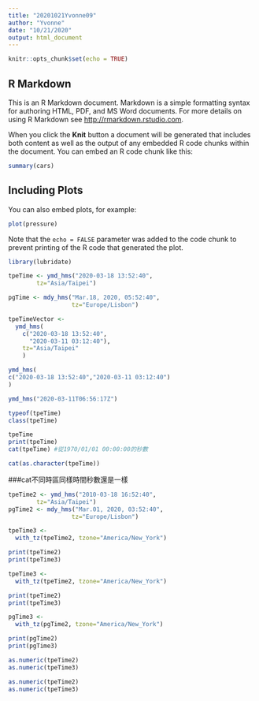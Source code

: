 ```yaml
---
title: "20201021Yvonne09"
author: "Yvonne"
date: "10/21/2020"
output: html_document
---
```


```r
knitr::opts_chunk$set(echo = TRUE)
```

## R Markdown

This is an R Markdown document. Markdown is a simple formatting syntax for authoring HTML, PDF, and MS Word documents. For more details on using R Markdown see <http://rmarkdown.rstudio.com>.

When you click the **Knit** button a document will be generated that includes both content as well as the output of any embedded R code chunks within the document. You can embed an R code chunk like this:

```r
summary(cars)
```

## Including Plots

You can also embed plots, for example:

```r
plot(pressure)
```

Note that the `echo = FALSE` parameter was added to the code chunk to prevent printing of the R code that generated the plot.


```r
library(lubridate)
```




```r
tpeTime <- ymd_hms("2020-03-18 13:52:40",
        tz="Asia/Taipei")
```

```r
pgTime <- mdy_hms("Mar.18, 2020, 05:52:40",
                  tz="Europe/Lisbon")

```

```r
tpeTimeVector <- 
  ymd_hms(
    c("2020-03-18 13:52:40",
      "2020-03-11 03:12:40"),
    tz="Asia/Taipei"
    )
```

```r
ymd_hms(
c("2020-03-18 13:52:40","2020-03-11 03:12:40")
)
```

```r
ymd_hms("2020-03-11T06:56:17Z")
```

```r
typeof(tpeTime)
class(tpeTime)
```

```r
tpeTime
print(tpeTime)
cat(tpeTime) #從1970/01/01 00:00:00的秒數
```

```r
cat(as.character(tpeTime))
```
 

###cat不同時區同樣時間秒數還是一樣


```r
tpeTime2 <- ymd_hms("2010-03-18 16:52:40",
        tz="Asia/Taipei")
pgTime2 <- mdy_hms("Mar.01, 2020, 03:52:40",
                  tz="Europe/Lisbon")
```

```r
tpeTime3 <- 
  with_tz(tpeTime2, tzone="America/New_York")

print(tpeTime2)
print(tpeTime3)
```

```r
tpeTime3 <- 
  with_tz(tpeTime2, tzone="America/New_York")

print(tpeTime2)
print(tpeTime3)
```

```r
pgTime3 <- 
  with_tz(pgTime2, tzone="America/New_York")

print(pgTime2)
print(pgTime3)
```

```r
as.numeric(tpeTime2)
as.numeric(tpeTime3)
```

```r
as.numeric(tpeTime2)
as.numeric(tpeTime3)
```

